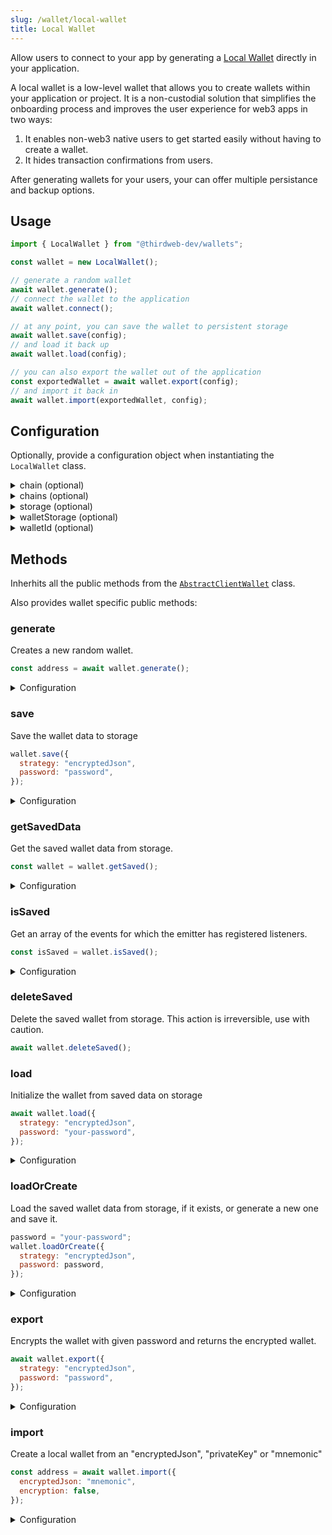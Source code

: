 ```yaml
---
slug: /wallet/local-wallet
title: Local Wallet
---
```



Allow users to connect to your app by generating a [Local Wallet](/glossary/local-wallet) directly in your application.

A local wallet is a low-level wallet that allows you to create wallets within your application or project. It is a non-custodial solution that simplifies the onboarding process and improves the user experience for web3 apps in two ways:

1. It enables non-web3 native users to get started easily without having to create a wallet.
2. It hides transaction confirmations from users.

After generating wallets for your users, your can offer multiple persistance and backup options.

## Usage

```javascript
import { LocalWallet } from "@thirdweb-dev/wallets";

const wallet = new LocalWallet();

// generate a random wallet
await wallet.generate();
// connect the wallet to the application
await wallet.connect();

// at any point, you can save the wallet to persistent storage
await wallet.save(config);
// and load it back up
await wallet.load(config);

// you can also export the wallet out of the application
const exportedWallet = await wallet.export(config);
// and import it back in
await wallet.import(exportedWallet, config);
```

## Configuration

Optionally, provide a configuration object when instantiating the `LocalWallet` class.

<details>
  <summary>chain (optional)</summary>
  <div>

The active chain to connect to.

Must be a `Chain` object, from the [`@thirdweb-dev/chains`](https://www.npmjs.com/package/@thirdweb-dev/chains) package.
Defaults to `Ethereum`.

```javascript
import { LocalWallet } from "@thirdweb-dev/wallets";
import { Goerli } from "@thirdweb-dev/chains";

const walletWithOptions = new LocalWallet(
  // highlight-start
  {
    chain: Goerli,
  },
  // highlight-end
);
```

</div>
</details>

<details>
  <summary>chains (optional)</summary>
  <div>

Provide an array of chains you want to support.

Must be an array of `Chain` objects, from the [`@thirdweb-dev/chains`](https://www.npmjs.com/package/@thirdweb-dev/chains) package.

Defaults to our [default chains](/react/react.thirdwebprovider#default-chains).

```javascript
import { LocalWallet } from "@thirdweb-dev/wallets";
import { BaseGoerli, Goerli } from "@thirdweb-dev/chains";

const walletWithOptions = new LocalWallet(
  // highlight-start
  {
    chains: [BaseGoerli, Goerli],
  },
  // highlight-end
);
```

</div>
</details>

<details>
  <summary>storage (optional)</summary>
  <div>

This is the storage used for storing the private key, mnemonic or encrypted JSON. On React Native we need this storage to be secure since
we store the private key to be able to recover your wallet for reconnections.

You can use any implementation of encrpyted storage you want, as long as it conforms to the `AsyncStorage` interface:

If omitted, defaults to browser storage.

```typescript
export interface AsyncStorage {
  getItem(key: string): Promise<string | null>;
  setItem(key: string, value: string): Promise<void>;
  removeItem(key: string): Promise<void>;
}
```

Example:

```javascript
import { LocalWallet } from "@thirdweb-dev/wallets";

const walletWithOptions = new LocalWallet(
  // highlight-start
  {
    storage: {
      getItem: (key) => {
        // Implement your own storage logic here
      },
      removeItem: (key) => {
        // Implement your own storage logic here
      },
      setItem: (key, value) => {
        // Implement your own storage logic here
      },
    },
  },
  // highlight-end
);
```

  </div>
</details>

<details>
  <summary>walletStorage (optional)</summary>
  <div>

This storage is only used for state persistance, allowing for auto connect.

Must be an object conforming to the `AsyncStorage` interface:

```typescript
export interface AsyncStorage {
  getItem(key: string): Promise<string | null>;
  setItem(key: string, value: string): Promise<void>;
  removeItem(key: string): Promise<void>;
}
```

Example:

```javascript
import { LocalWallet } from "@thirdweb-dev/wallets";

const walletWithOptions = new LocalWallet(
  // highlight-start
  {
    walletStorage: {
      getItem: (key) => {
        // Implement your own storage logic here
      },
      removeItem: (key) => {
        // Implement your own storage logic here
      },
      setItem: (key, value) => {
        // Implement your own storage logic here
      },
    },
  },
  // highlight-end
);
```

</div>
</details>

<details>
  <summary>walletId (optional)</summary>
  <div>

An ID for the wallet used to store the wallet in the `walletStorage`.

```javascript
import { LocalWallet } from "@thirdweb-dev/wallets";

const walletWithOptions = new LocalWallet(
  // highlight-start
  {
    walletId: "wallet-id",
  },
  // highlight-end
);
```

</div>
</details>

## Methods

Inherhits all the public methods from the [`AbstractClientWallet`](interfaces/abstract-client-wallet) class.

Also provides wallet specific public methods:

### generate

Creates a new random wallet.

```javascript
const address = await wallet.generate();
```

<details>
  <summary>Configuration</summary>
  <div>

#### Return Value

Returns a `Promise` which resolves to a `string` containing the wallet address.

```javascript
Promise<string>;
```

</div>
</details>

### save

Save the wallet data to storage

```javascript
wallet.save({
  strategy: "encryptedJson",
  password: "password",
});
```

<details>
<summary>Configuration</summary>
<div>

#### options

Must be a `SaveOptions` object:

```javascript
type SaveOptions =
  | {
      strategy: "encryptedJson",
      password: string,
      storage?: AsyncStorage,
    }
  | {
      strategy: "privateKey",
      encryption?: EncryptOptions,
      storage?: AsyncStorage,
    }
  | {
      strategy: "mnemonic",
      encryption: EncryptOptions,
      storage?: AsyncStorage,
    };
```

Example:

```javascript
wallet.save({
  // highlight-start
  strategy: "encryptedJson",
  password: "your-password",
  // highlight-end
});
```

#### Return Value

Returns a `Promise` which resolves to a `string` containing the wallet address.

```typescript
Promise<string>;
```

</div>
</details>

### getSavedData

Get the saved wallet data from storage.

```javascript
const wallet = wallet.getSaved();
```

<details>
  <summary>Configuration</summary>
  <div>

#### storage

Optional `AsyncStorage` object to get the data from instead of the default storage.

```typescript
export interface AsyncStorage {
  getItem(key: string): Promise<string | null>;
  setItem(key: string, value: string): Promise<void>;
  removeItem(key: string): Promise<void>;
}
```

Example:

```javascript
wallet.getSaved({
  // highlight-start
  getItem: (key) => {
    // Implement your own storage logic here
  },
  removeItem: (key) => {
    // Implement your own storage logic here
  },
  setItem: (key, value) => {
    // Implement your own storage logic here
  },
});
```

#### Return Value

Returns a `Promise` which resolves to a `WalletData` object containing the wallet data.

```typescript
Promise<WalletData | null>;
```

</div>
</details>

### isSaved

Get an array of the events for which the emitter has registered listeners.

```javascript
const isSaved = wallet.isSaved();
```

<details>
<summary>Configuration</summary>
<div>

#### Return Value

Returns a `Promise` which resolves to a `boolean` - `true` if wallet data is saved in storage, `false` otherwise.

```typescript
Promise<boolean>;
```

</div>
</details>

### deleteSaved

Delete the saved wallet from storage. This action is irreversible, use with caution.

```javascript
await wallet.deleteSaved();
```

### load

Initialize the wallet from saved data on storage

```javascript
await wallet.load({
  strategy: "encryptedJson",
  password: "your-password",
});
```

<details>
  <summary>Configuration</summary>
  <div>

#### options

Must be a `LoadOptions` object:

```typescript
type LoadOptions =
  | {
      strategy: "encryptedJson";
      password: string;
      storage?: AsyncStorage;
    }
  | {
      strategy: "privateKey";
      storage?: AsyncStorage;
      encryption: DecryptOptions;
    }
  | {
      strategy: "mnemonic";
      storage?: AsyncStorage;
      encryption: DecryptOptions;
    };
```

Example:

```javascript
wallet.load({
  // highlight-start
  strategy: "encryptedJson",
  password: "your-password",
  // highlight-end
});
```

#### Return Value

Returns a `Promise` which resolves to a `string` containing the wallet address.

```typescript
Promise<string>;
```

</div>
</details>

### loadOrCreate

Load the saved wallet data from storage, if it exists, or generate a new one and save it.

```javascript
password = "your-password";
wallet.loadOrCreate({
  strategy: "encryptedJson",
  password: password,
});
```

<details>
  <summary>Configuration</summary>
  <div>

#### options

Must be a `LoadOptions` object:

```typescript
type LoadOptions =
  | {
      strategy: "encryptedJson";
      password: string;
      storage?: AsyncStorage;
    }
  | {
      strategy: "privateKey";
      storage?: AsyncStorage;
      encryption: DecryptOptions;
    }
  | {
      strategy: "mnemonic";
      storage?: AsyncStorage;
      encryption: DecryptOptions;
    };
```

Example:

```javascript
wallet.loadOrCreate({
  // highlight-start
  strategy: "encryptedJson",
  password: "password",
  // highlight-end
});
```

</div>
</details>

### export

Encrypts the wallet with given password and returns the encrypted wallet.

```javascript
await wallet.export({
  strategy: "encryptedJson",
  password: "password",
});
```

<details>
  <summary>Configuration</summary>
  <div>

#### options

Must be a `ExportOptions` object:

```typescript
type ExportOptions =
  | {
      strategy: "encryptedJson";
      password: string;
    }
  | {
      strategy: "privateKey";
      encryption: EncryptOptions;
    }
  | {
      strategy: "mnemonic";
      encryption: EncryptOptions;
    };
```

Example:

```javascript
wallet.export({
  // highlight-start
  strategy: "encryptedJson",
  password: "password",
  // highlight-end
});
```

#### Return Value

Returns a `Promise` which resolves to a `string` containing the encrypted wallet.

```typescript
Promise<string>;
```

</div>
</details>

### import

Create a local wallet from an "encryptedJson", "privateKey" or "mnemonic"

```javascript
const address = await wallet.import({
  encryptedJson: "mnemonic",
  encryption: false,
});
```

<details>
  <summary>Configuration</summary>
  <div>

#### options

Must be a `ImportOptions` object:

```typescript
type ImportOptions =
  | {
      privateKey: string;
      encryption: DecryptOptions;
    }
  | {
      mnemonic: string;
      encryption: DecryptOptions;
    }
  | {
      encryptedJson: string;
      password: string;
    };
```

Example:

```javascript
wallet.import({
  // highlight-start
  strategy: "encryptedJson",
  password: "password",
  // highlight-end
});
```

#### Return Value

Returns a `Promise` which resolves to a `string` containing the wallet address.

```typescript
Promise<string>;
```

</div>
</details>
